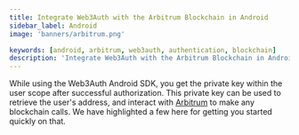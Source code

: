 ```yaml
---
title: Integrate Web3Auth with the Arbitrum Blockchain in Android
sidebar_label: Android
image: 'banners/arbitrum.png'

keywords: [android, arbitrum, web3auth, authentication, blockchain]
description: 'Integrate Web3Auth with the Arbitrum Blockchain in Android | Documentation - Web3Auth'
---
```



<SEO
  title="Integrate Web3Auth with the Arbitrum Blockchain in Android"
  description="Integrate Web3Auth with the Arbitrum Blockchain in Android | Documentation - Web3Auth"
  image="https://web3auth.io/docs/banners/arbitrum.png"
  slug="/embedded-wallets/connect-blockchain/evm/arbitrum/android"
/>

While using the Web3Auth Android SDK, you get the private key within the user scope after successful authorization. This private key can be used to retrieve the user's address, and interact with [Arbitrum](https://arbitrum.io/) to make any blockchain calls. We have highlighted a few here for getting you started quickly on that.

<EVMInteraction />
